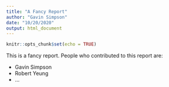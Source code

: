 ```yaml
---
title: "A Fancy Report"
author: "Gavin Simpson"
date: "10/20/2020"
output: html_document
---
```


```r
knitr::opts_chunk$set(echo = TRUE)
```

This is a fancy report. People who contributed to this report are:

* Gavin Simpson
* Robert Yeung
* ...
